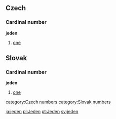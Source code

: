 == Czech ==
=== Cardinal number ===
'''jeden'''
#[[one]]

== Slovak ==
=== Cardinal number ===
'''jeden'''
#[[one]]

[[category:Czech numbers]]
[[category:Slovak numbers]]

[[ja:jeden]]
[[pl:Jeden]]
[[pt:Jeden]]
[[sv:jeden]]